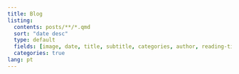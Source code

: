 ---
title: Blog
listing:
  contents: posts/**/*.qmd
  sort: "date desc"
  type: default
  fields: [image, date, title, subtitle, categories, author, reading-time]
  categories: true
lang: pt
---
